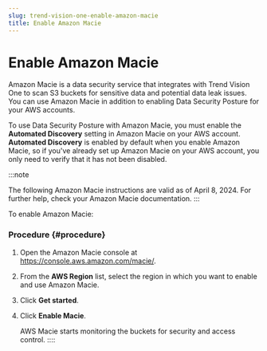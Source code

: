 ```yaml
---
slug: trend-vision-one-enable-amazon-macie
title: Enable Amazon Macie
---
```

# Enable Amazon Macie

Amazon Macie is a data security service that integrates with Trend Vision One to scan S3 buckets for sensitive data and potential data leak issues. You can use Amazon Macie in addition to enabling Data Security Posture for your AWS accounts.

To use Data Security Posture with Amazon Macie, you must enable the **Automated Discovery** setting in Amazon Macie on your AWS account. **Automated Discovery** is enabled by default when you enable Amazon Macie, so if you've already set up Amazon Macie on your AWS account, you only need to verify that it has not been disabled.

:::note

The following Amazon Macie instructions are valid as of April 8, 2024. For further help, check your Amazon Macie documentation.
:::

To enable Amazon Macie:

### Procedure {#procedure}

1.  Open the Amazon Macie console at <https://console.aws.amazon.com/macie/>.

2.  From the **AWS Region** list, select the region in which you want to enable and use Amazon Macie.

3.  Click **Get started**.

4.  Click **Enable Macie**.

    AWS Macie starts monitoring the buckets for security and access control.
::::
